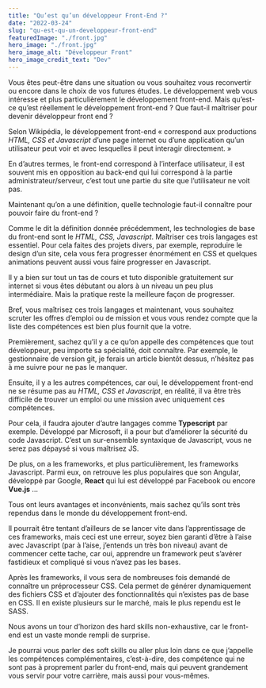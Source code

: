 ```yaml
---
title: "Qu’est qu’un développeur Front-End ?"
date: "2022-03-24"
slug: "qu-est-qu-un-developpeur-front-end"
featuredImage: "./front.jpg"
hero_image: "./front.jpg"
hero_image_alt: "Développeur Front"
hero_image_credit_text: "Dev"
---
```


Vous êtes peut-être dans une situation ou vous souhaitez vous reconvertir ou encore dans le choix de vos futures études. Le développement web vous intéresse et plus particulièrement le développement front-end. Mais qu’est-ce qu’est réellement le développement front-end ? Que faut-il maîtriser pour devenir développeur front end ?

Selon Wikipédia, le développement front-end « correspond aux productions *HTML, CSS et Javascript* d’une page internet ou d’une application qu’un utilisateur peut voir et avec lesquelles il peut interagir directement. »

En d’autres termes, le front-end correspond à l’interface utilisateur, il est souvent mis en opposition au back-end qui lui correspond à la partie administrateur/serveur, c’est tout une partie du site que l’utilisateur ne voit pas.

Maintenant qu’on a une définition, quelle technologie faut-il connaître pour pouvoir faire du front-end ?

Comme le dit la définition donnée précédemment, les technologies de base du front-end sont le *HTML, CSS, Javascript*. Maîtriser ces trois langages est essentiel. Pour cela faites des projets divers, par exemple, reproduire le design d’un site, cela vous fera progresser énormément en CSS et quelques animations peuvent aussi vous faire progresser en Javascript.

Il y a bien sur tout un tas de cours et tuto disponible gratuitement sur internet si vous êtes débutant ou alors à un niveau un peu plus intermédiaire. Mais la pratique reste la meilleure façon de progresser.

Bref, vous maîtrisez ces trois langages et maintenant, vous souhaitez scruter les offres d’emploi ou de mission et vous vous rendez compte que la liste des compétences est bien plus fournit que la votre.

Premièrement, sachez qu’il y a ce qu’on appelle des compétences que tout développeur, peu importe sa spécialité, doit connaître. Par exemple, le gestionnaire de version git, je ferais un article bientôt dessus, n’hésitez pas à me suivre pour ne pas le manquer.

Ensuite, il y a les autres compétences, car oui, le développement front-end ne se résume pas au *HTML, CSS et Javascript*, en réalité, il va être très difficile de trouver un emploi ou une mission avec uniquement ces compétences.

Pour cela, il faudra ajouter d’autre langages comme **Typescript** par exemple. Développé par Microsoft, il a pour but d’améliorer la sécurité du code Javascript. C’est un sur-ensemble syntaxique de Javascript, vous ne serez pas dépaysé si vous maîtrisez JS.

De plus, on a les frameworks, et plus particulièrement, les frameworks Javascript. Parmi eux, on retrouve les plus populaires que son Angular, développé par Google, **React** qui lui est développé par Facebook ou encore **Vue.js** …

Tous ont leurs avantages et inconvénients, mais sachez qu’ils sont très rependus dans le monde du développement front-end.

Il pourrait être tentant d’ailleurs de se lancer vite dans l’apprentissage de ces frameworks, mais ceci est une erreur, soyez bien garanti d’être à l’aise avec Javascript (par à l’aise, j’entends un très bon niveau) avant de commencer cette tache, car oui, apprendre un framework peut s’avérer fastidieux et compliqué si vous n’avez pas les bases.

Après les frameworks, il vous sera de nombreuses fois demandé de connaître un préprocesseur CSS. Cela permet de générer dynamiquement des fichiers CSS et d’ajouter des fonctionnalités qui n’existes pas de base en CSS. Il en existe plusieurs sur le marché, mais le plus rependu est le SASS.

Nous avons un tour d’horizon des hard skills non-exhaustive, car le front-end est un vaste monde rempli de surprise.

Je pourrai vous parler des soft skills ou aller plus loin dans ce que j’appelle les compétences complémentaires, c’est-à-dire, des compétence qui ne sont pas à proprement parler du front-end, mais qui peuvent grandement vous servir pour votre carrière, mais aussi pour vous-mêmes.

